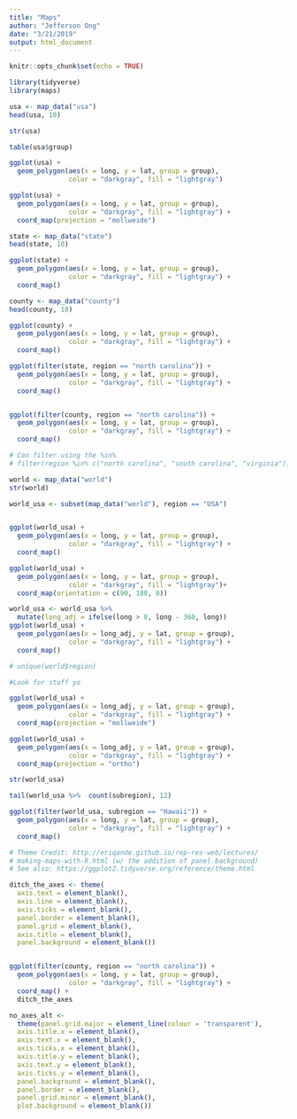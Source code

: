 ```yaml
---
title: "Maps"
author: "Jefferson Ong"
date: "3/21/2019"
output: html_document
---
```


```r
knitr::opts_chunk$set(echo = TRUE)

library(tidyverse)
library(maps)
```

```r
usa <- map_data("usa")
head(usa, 10)

```

```r
str(usa)

table(usa$group)
```

```r
ggplot(usa) + 
  geom_polygon(aes(x = long, y = lat, group = group), 
               color = "darkgray", fill = "lightgray")
```


```r
ggplot(usa) + 
  geom_polygon(aes(x = long, y = lat, group = group), 
               color = "darkgray", fill = "lightgray") +
  coord_map(projection = "mollweide")
```

```r
state <- map_data("state")
head(state, 10)
```


```r
ggplot(state) + 
  geom_polygon(aes(x = long, y = lat, group = group), 
               color = "darkgray", fill = "lightgray") +
  coord_map()
```

```r
county <- map_data("county")
head(county, 10)

ggplot(county) + 
  geom_polygon(aes(x = long, y = lat, group = group), 
               color = "darkgray", fill = "lightgray") +
  coord_map()
```

```r
ggplot(filter(state, region == "north carolina")) + 
  geom_polygon(aes(x = long, y = lat, group = group), 
               color = "darkgray", fill = "lightgray") +
  coord_map()


ggplot(filter(county, region == "north carolina")) + 
  geom_polygon(aes(x = long, y = lat, group = group), 
               color = "darkgray", fill = "lightgray") +
  coord_map()

# Can filter using the %in%
# filter(region %in% c("north carolina", "south carolina", "virginia"))
```

```r
world <- map_data("world")
str(world)

world_usa <- subset(map_data("world"), region == "USA")


ggplot(world_usa) + 
  geom_polygon(aes(x = long, y = lat, group = group), 
               color = "darkgray", fill = "lightgray") +
  coord_map()
```
```r
ggplot(world_usa) + 
  geom_polygon(aes(x = long, y = lat, group = group), 
               color = "darkgray", fill = "lightgray")+
  coord_map(orientation = c(90, 180, 0))
```
```r
world_usa <- world_usa %>% 
  mutate(long_adj = ifelse(long > 0, long - 360, long))
ggplot(world_usa) + 
  geom_polygon(aes(x = long_adj, y = lat, group = group), 
               color = "darkgray", fill = "lightgray") +
  coord_map()
```
```r
# unique(world$region)

#Look for stuff yo
```

```r
ggplot(world_usa) + 
  geom_polygon(aes(x = long_adj, y = lat, group = group), 
               color = "darkgray", fill = "lightgray") +
  coord_map(projection = "mollweide")
```


```r
ggplot(world_usa) + 
  geom_polygon(aes(x = long_adj, y = lat, group = group), 
               color = "darkgray", fill = "lightgray") +
  coord_map(projection = "ortho")
```


```r
str(world_usa)

tail(world_usa %>%  count(subregion), 12)
```

```r
ggplot(filter(world_usa, subregion == "Hawaii")) + 
  geom_polygon(aes(x = long, y = lat, group = group), 
               color = "darkgray", fill = "lightgray") +
  coord_map()
```

```r
# Theme Credit: http://eriqande.github.io/rep-res-web/lectures/
# making-maps-with-R.html (w/ the addition of panel.background)
# See also: https://ggplot2.tidyverse.org/reference/theme.html

ditch_the_axes <- theme(
  axis.text = element_blank(),
  axis.line = element_blank(),
  axis.ticks = element_blank(),
  panel.border = element_blank(),
  panel.grid = element_blank(),
  axis.title = element_blank(),
  panel.background = element_blank())


ggplot(filter(county, region == "north carolina")) + 
  geom_polygon(aes(x = long, y = lat, group = group), 
               color = "darkgray", fill = "lightgray") +
  coord_map() +
  ditch_the_axes
```

```r
no_axes_alt <- 
  theme(panel.grid.major = element_line(colour = 'transparent'),
  axis.title.x = element_blank(), 
  axis.text.x = element_blank(),
  axis.ticks.x = element_blank(),
  axis.title.y = element_blank(), 
  axis.text.y = element_blank(),
  axis.ticks.y = element_blank(),
  panel.background = element_blank(),
  panel.border = element_blank(),
  panel.grid.minor = element_blank(),
  plot.background = element_blank())
```































































